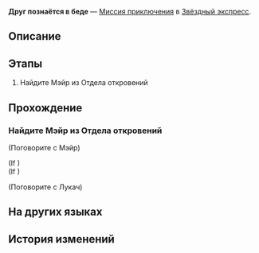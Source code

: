 {{Дополнить|Диалоги.}}
{{Миссия Инфобокс
|id              = 4050032
|Название        = 
|Изображение     = Миссия Освоения Друг познаётся в беде.png
|Тип             = Миссия приключения
|События         = 
|Глава           = 
|Условия         = 
|Персонажи       = Лукач; Мэйр; Первопроходец
|СтартЛокация    = [[Звёздный экспресс]] — [[Общий вагон]]
|Локации         = Общий вагон
|Предыдущая      = 
|Следующая       = 
|Награды         = Журнал приключений*1; Core of Ice*1; Кредиты*8 000
}}
'''Друг познаётся в беде''' — [[Миссия приключения]] в [[Звёздный экспресс]].

==Описание==
{{Описание|<!--официальное описание из Перекрёстка судеб-->}}

==Этапы==
# Найдите Мэйр из Отдела откровений

==Прохождение==
{{Дополнить}}

{{Диалог Конец}}

===Найдите Мэйр из Отдела откровений===
{{Описание миссии|локация=Главная контрольная зона|Поговорите с Мэйр, главой Отдела откровений, и помогите пополнить запасы экспресса.}}
{{Диалог Начало}}


;(Поговорите с Мэйр)
<!--Unknown TalkSentence: 500010516-->
<!--Unknown TalkSentence: 500010517-->
;(If {{cx}}<!--SubMission Finish: 200030405-->)
;(If {{cx}}<!--SubMission not Finish: 200030405-->)

;(Поговорите с Лукач)
<!--Unknown TalkSentence: 500011120-->
{{Диалог Конец}}

==На других языках==
{{На других языках
|en   = A Friend in Need Is a Friend Indeed
|zhs  = 出门靠朋友
|zht  = 出外靠朋友
|ja   = 家を出れば友達が頼り
|ko   = 밖에선 친구에게 의지해야 해
|es   = Para eso están los amigos
|fr   = C'est dans le besoin qu'on reconnaît ses amis
|ru   = Друг познаётся в беде
|th   = เพื่อนในยามยากคือเพื่อนแท้
|vi   = Ra Đường Nhờ Bạn Bè
|de   = Wahre Freunde erkennt man in der Not
|id   = Mengandalkan Teman
|pt   = Amigo Estou Aqui
}}

==История изменений==
{{История изменений|2.7}}
